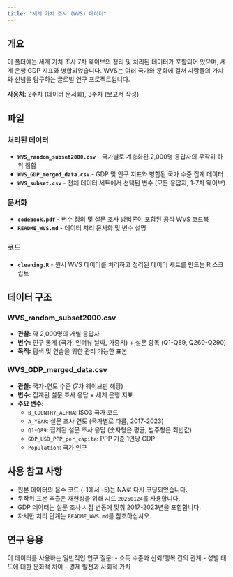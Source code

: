 ```yaml
---
title: "세계 가치 조사 (WVS) 데이터"
---
```


## 개요

이 폴더에는 세계 가치 조사 7차 웨이브의 정리 및 처리된 데이터가 포함되어 있으며, 세계 은행 GDP 지표와 병합되었습니다. WVS는 여러 국가와 문화에 걸쳐 사람들의 가치와 신념을 탐구하는 글로벌 연구 프로젝트입니다.

**사용처:** 2주차 (데이터 문서화), 3주차 (보고서 작성)

## 파일

### 처리된 데이터
- **`WVS_random_subset2000.csv`** - 국가별로 계층화된 2,000명 응답자의 무작위 하위 집합
- **`WVS_GDP_merged_data.csv`** - GDP 및 인구 지표와 병합된 국가 수준 집계 데이터
- **`WVS_subset.csv`** - 전체 데이터 세트에서 선택된 변수 (모든 응답자, 1-7차 웨이브)

### 문서화
- **`codebook.pdf`** - 변수 정의 및 설문 조사 방법론이 포함된 공식 WVS 코드북
- **`README_WVS.md`** - 데이터 처리 문서화 및 변수 설명

### 코드
- **`cleaning.R`** - 원시 WVS 데이터를 처리하고 정리된 데이터 세트를 만드는 R 스크립트

## 데이터 구조

### WVS_random_subset2000.csv
- **관찰:** 약 2,000명의 개별 응답자
- **변수:** 인구 통계 (국가, 인터뷰 날짜, 가중치) + 설문 항목 (Q1-Q89, Q260-Q290)
- **목적:** 탐색 및 연습을 위한 관리 가능한 표본

### WVS_GDP_merged_data.csv
- **관찰:** 국가-연도 수준 (7차 웨이브만 해당)
- **변수:** 집계된 설문 조사 응답 + 세계 은행 지표
- **주요 변수:**
  - `B_COUNTRY_ALPHA`: ISO3 국가 코드
  - `A_YEAR`: 설문 조사 연도 (국가별로 다름, 2017-2023)
  - `Q1`-`Q89`: 집계된 설문 조사 응답 (숫자형은 평균, 범주형은 최빈값)
  - `GDP_USD_PPP_per_capita`: PPP 기준 1인당 GDP
  - `Population`: 국가 인구

## 사용 참고 사항

- 원본 데이터의 음수 코드 (-1에서 -5)는 NA로 다시 코딩되었습니다.
- 무작위 표본 추출은 재현성을 위해 시드 `20250124`를 사용합니다.
- GDP 데이터는 설문 조사 시점 변동에 맞춰 2017-2023년을 포함합니다.
- 자세한 처리 단계는 `README_WVS.md`를 참조하십시오.

## 연구 응용

이 데이터를 사용하는 일반적인 연구 질문:
- 소득 수준과 신뢰/행복 간의 관계
- 성별 태도에 대한 문화적 차이
- 경제 발전과 사회적 가치